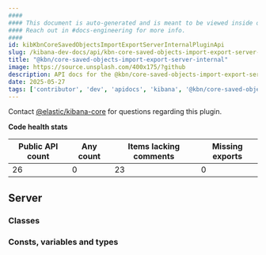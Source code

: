 ```yaml
---
####
#### This document is auto-generated and is meant to be viewed inside our experimental, new docs system.
#### Reach out in #docs-engineering for more info.
####
id: kibKbnCoreSavedObjectsImportExportServerInternalPluginApi
slug: /kibana-dev-docs/api/kbn-core-saved-objects-import-export-server-internal
title: "@kbn/core-saved-objects-import-export-server-internal"
image: https://source.unsplash.com/400x175/?github
description: API docs for the @kbn/core-saved-objects-import-export-server-internal plugin
date: 2025-05-27
tags: ['contributor', 'dev', 'apidocs', 'kibana', '@kbn/core-saved-objects-import-export-server-internal']
---
```




Contact [@elastic/kibana-core](https://github.com/orgs/elastic/teams/kibana-core) for questions regarding this plugin.

**Code health stats**

| Public API count  | Any count | Items lacking comments | Missing exports |
|-------------------|-----------|------------------------|-----------------|
| 26 | 0 | 23 | 0 |

## Server

### Classes
<DocDefinitionList data={kbnCoreSavedObjectsImportExportServerInternalObj.server.classes}/>

### Consts, variables and types
<DocDefinitionList data={kbnCoreSavedObjectsImportExportServerInternalObj.server.misc}/>

